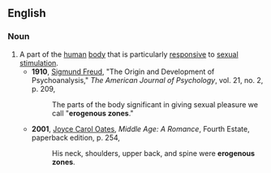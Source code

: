 ==English==

===Noun===
{{wikipedia}}
{{en-noun|sg=[[erogenous]] [[zone]]}}

# A part of the [[human]] [[body]] that is particularly [[responsive]] to [[sexual]] [[stimulation]].
#*'''1910''', [[w:Sigmund_Freud|Sigmund Freud]], "The Origin and Development of Psychoanalysis," ''The American Journal of Psychology'', vol. 21, no. 2, p. 209,
#*:The parts of the body significant in giving sexual pleasure we call "'''erogenous zones'''."
#*'''2001''', [[w:Joyce Carol Oates|Joyce Carol Oates]], ''Middle Age: A Romance'', Fourth Estate, paperback edition, p. 254,
#*:His neck, shoulders, upper back, and spine were '''erogenous zones'''.